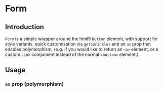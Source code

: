 

<Meta of={stories} />

# Form

## Introduction

`Form` is a simple wrapper around the html5 `button` element, with support for
style variants, quick customisation via `getSprinkles` and an `as` prop that
enables polymorphism, (e.g. if you would like to return an `<a>` element, or a
custom `Link` component instead of the normal `<button>` element.).

## Usage

### `as` prop (polymorphism)

<Canvas sourceState="shown" of={stories.Default} />
